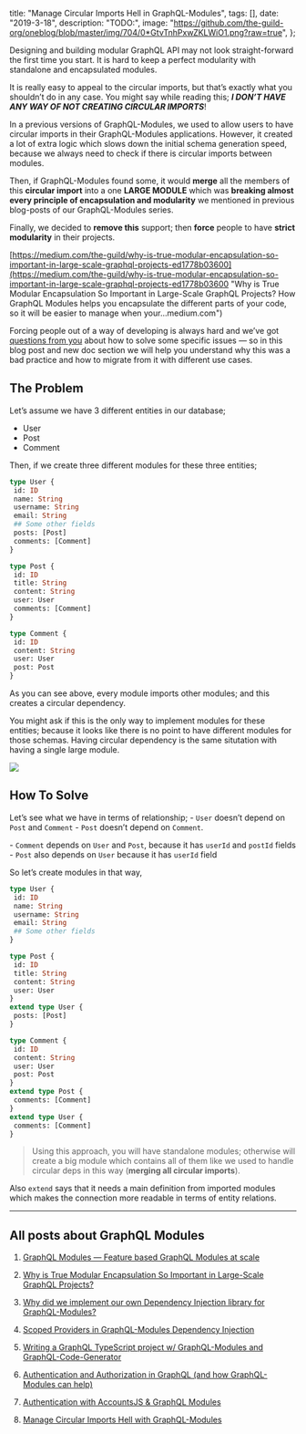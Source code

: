 

  title: "Manage Circular Imports Hell in GraphQL-Modules",
  tags: [],
  date: "2019-3-18",
  description: "TODO:",
  image: "https://github.com/the-guild-org/oneblog/blob/master/img/704/0*GtvTnhPxwZKLWiO1.png?raw=true",
};
      

Designing and building modular GraphQL API may not look straight-forward the first time you start. It is hard to keep a perfect modularity with standalone and encapsulated modules.

It is really easy to appeal to the circular imports, but that’s exactly what you shouldn’t do in any case. You might say while reading this; **_I DON’T HAVE ANY WAY OF NOT CREATING CIRCULAR IMPORTS_**!


In a previous versions of GraphQL-Modules, we used to allow users to have circular imports in their GraphQL-Modules applications. However, it created a lot of extra logic which slows down the initial schema generation speed, because we always need to check if there is circular imports between modules.

Then, if GraphQL-Modules found some, it would **merge** all the members of this **circular import** into a one **LARGE MODULE** which was **breaking almost every principle of encapsulation and modularity** we mentioned in previous blog-posts of our GraphQL-Modules series.


Finally, we decided to **remove this** support; then **force** people to have **strict modularity** in their projects.


[https://medium.com/the-guild/why-is-true-modular-encapsulation-so-important-in-large-scale-graphql-projects-ed1778b03600](https://medium.com/the-guild/why-is-true-modular-encapsulation-so-important-in-large-scale-graphql-projects-ed1778b03600 "Why is True Modular Encapsulation So Important in Large-Scale GraphQL Projects?
How GraphQL Modules helps you encapsulate the different parts of your code, so it will be easier to manage when your…medium.com")

Forcing people out of a way of developing is always hard and we’ve got [questions from you](https://github.com/Urigo/graphql-modules/issues/317) about how to solve some specific issues — so in this blog post and new doc section we will help you understand why this was a bad practice and how to migrate from it with different use cases.


## The Problem

Let’s assume we have 3 different entities in our database;

-   User
-   Post
-   Comment

Then, if we create three different modules for these three entities;

```graphql
type User {
 id: ID
 name: String
 username: String
 email: String
 ## Some other fields
 posts: [Post]
 comments: [Comment]
}
```

```graphql
type Post {
 id: ID
 title: String
 content: String
 user: User
 comments: [Comment]
}

```

```graphql
type Comment {
 id: ID
 content: String
 user: User
 post: Post
}
```

As you can see above, every module imports other modules; and this creates a circular dependency.

You might ask if this is the only way to implement modules for these entities; because it looks like there is no point to have different modules for those schemas. Having circular dependency is the same situtation with having a single large module.

![](https://github.com/the-guild-org/oneblog/blob/master/img/704/1*2Yeuig2ffEYQmXY2sQfG5A.gif?raw=true)

## How To Solve

Let’s see what we have in terms of relationship; - `User` doesn’t depend on `Post` and `Comment` - `Post` doesn’t depend on `Comment`.


\- `Comment` depends on `User` and `Post`, because it has `userId` and `postId` fields - `Post` also depends on `User` because it has `userId` field


So let’s create modules in that way,

```graphql
type User {
 id: ID
 name: String
 username: String
 email: String
 ## Some other fields
}
```

```graphql
type Post {
 id: ID
 title: String
 content: String
 user: User
}
extend type User {
 posts: [Post]
}
```

```graphql
type Comment {
 id: ID
 content: String
 user: User
 post: Post
}
extend type Post {
 comments: [Comment]
}
extend type User {
 comments: [Comment]
}
```

> Using this approach, you will have standalone modules; otherwise will create a big module which contains all of them like we used to handle circular deps in this way (**merging all circular imports**).
>

Also `extend` says that it needs a main definition from imported modules which makes the connection more readable in terms of entity relations.


---

## All posts about GraphQL Modules

1.  [GraphQL Modules — Feature based GraphQL Modules at scale](https://medium.com/the-guild/graphql-modules-feature-based-graphql-modules-at-scale-2d7b2b0da6da)

1.  [Why is True Modular Encapsulation So Important in Large-Scale GraphQL Projects?](https://medium.com/the-guild/why-is-true-modular-encapsulation-so-important-in-large-scale-graphql-projects-ed1778b03600)

1.  [Why did we implement our own Dependency Injection library for GraphQL-Modules?](https://medium.com/p/f25a234a9762)

1.  [Scoped Providers in GraphQL-Modules Dependency Injection](https://medium.com/p/949cd2588e0)

1.  [Writing a GraphQL TypeScript project w/ GraphQL-Modules and GraphQL-Code-Generator](https://medium.com/the-guild/writing-strict-typed-graphql-typescript-project-w-graphql-modules-and-graphql-code-generator-c22f6caa17b8)

1.  [Authentication and Authorization in GraphQL (and how GraphQL-Modules can help)](https://medium.com/the-guild/authentication-and-authorization-in-graphql-and-how-graphql-modules-can-help-fadc1ee5b0c2)

1.  [Authentication with AccountsJS & GraphQL Modules](https://medium.com/the-guild/authentication-with-accountsjs-graphql-modules-e0fb9799a9da)

1.  [Manage Circular Imports Hell with GraphQL-Modules](https://medium.com/the-guild/manage-circular-imports-hell-with-graphql-modules-4b1611dee781)
